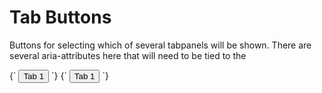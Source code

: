
<Meta title="Objects/Button--tab" />

# Tab Buttons

Buttons for selecting which of several tabpanels will be shown. There are several aria-attributes here that will need to be tied to the

<Canvas>
  <Story name="Button--tab">
    {`
      <button class="o-button o-button--tab o-h6" type="button" role="tab" aria-selected="false" aria-controls="tab-panel-1" id="tab-1" tabindex="-1">
        Tab 1
      </button>
    `}
  </Story>
   <Story name="Button--tab [selected]">
    {`
      <button class="o-button o-button--tab o-h6" type="button" role="tab" aria-selected="true" aria-controls="tab-panel-1" id="tab-1" tabindex="-1">
        Tab 1
      </button>
    `}
  </Story>
</Canvas>
